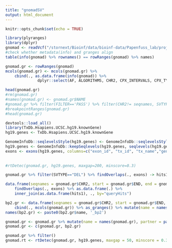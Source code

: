 ```yaml
---
title: "gnomadSV"
output: html_document
---
```


```r
knitr::opts_chunk$set(echo = TRUE)
```

```r
library(plyranges)
library(dplyr)
gnomad <- readVcf("/stornext/Bioinf/data/bioinf-data/Papenfuss_lab/projects/SVEnsemble/SVEnsemble/gnomad_v2_sv.sites.vcf.gz")
#check whether metadata(info) and granges align
table(info(gnomad) %>% rownames() == rowRanges(gnomad) %>% names)

gnomad.gr <- rowRanges(gnomad)
mcols(gnomad.gr) <- mcols(gnomad.gr) %>% 
    cbind(., as.data.frame(info(gnomad)) %>% 
              dplyr::select(AF, ALGORITHMS, CHR2, CPX_INTERVALS, CPX_TYPE, END, SOURCE, STRANDS, SVLEN, SVTYPE, UNRESOLVED_TYPE))

head(gnomad.gr)
#rm(gnomad.gr)
#names(gnomad.gr) <- gnomad.gr$NAME
#gnomad.gr %>% filter(FILTER=='PASS') %>% filter(CHR2!= seqnames, SVTYPE=='CTX') #%>% group_by(SVTYPE) %>% summarise(n=plyranges::n())
#breakpointRanges(gnomad.gr)
#head(gnomad.gr)
```

```r
devtools::load_all()
library(TxDb.Hsapiens.UCSC.hg19.knownGene)
hg19.genes <- TxDb.Hsapiens.UCSC.hg19.knownGene

GenomeInfoDb::seqlevelsStyle(hg19.genes) <- GenomeInfoDb::seqlevelsStyle(gnomad.gr)[1]
hg19.genes <- GenomeInfoDb::keepSeqlevels(hg19.genes, seqlevels(hg19.genes)[1:24], pruning.mode = "coarse")
exons <- exons(hg19.genes, columns=c("exon_id", "tx_id", "tx_name","gene_id"))
    
  
#rtDetec(gnomad.gr, hg19.genes, maxgap=200, minscore=0.3)
```

```r
gnomad.gr %>% filter(SVTYPE=="DEL") %>% findOverlaps(., exons) -> hits1
```

```r
data.frame(seqnames = gnomad.gr$CHR2, start = gnomad.gr$END, end = gnomad.gr$END) %>% as_granges() %>% 
    findOverlaps(., exons) %>% as.data.frame(.) %>% 
    inner_join(as.data.frame(hits1), ., by="queryHits")
```
```r
bp2.gr <- data.frame(seqnames = gnomad.gr$CHR2, start = gnomad.gr$END, end = gnomad.gr$END) %>% 
    cbind(., mcols(gnomad.gr)) %>% as_granges() %>% mutate(name = names(gnomad.gr), partner = paste0(name, '_bp1'))
names(bp2.gr) <- paste0(bp2.gr$name, '_bp2')

gnomad.gr <- gnomad.gr %>% mutate(name = names(gnomad.gr), partner = paste0(name, '_bp2')) %>% `names<-`(., paste0(names(.), '_bp1'))
gnomad.gr <- c(gnomad.gr, bp2.gr)


```
```r
gnomad.gr %>% filter()
gnomad.rt <- rtDetec(gnomad.gr, hg19.genes, maxgap = 50, minscore = 0.3)
```

